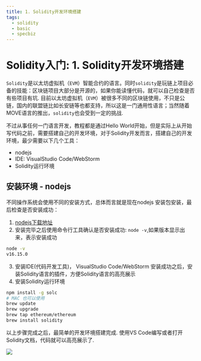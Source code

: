 ```yaml
---
title: 1. Solidity开发环境搭建
tags:
  - solidity
  - basic
  - specbiz
---
```



# Solidity入门:  1. Solidity开发环境搭建

`Solidity`是以太坊虚拟机（`EVM`）智能合约的语言。同时`solidity`是玩链上项目必备的技能：区块链项目大部分是开源的，如果你能读懂代码，就可以自己检查是否有些项目有坑.
目前以太坊虚拟机（`EVM`）被很多不同的区块链使用，不只是公链，国内的联盟链比如长安链等也都支持，所以这是一门通用性语言；当然随着MOVE语言的推出，`solidity`也会受到一定的挑战.

不过从事任何一门语言开发，教程都是通过Hello World开始，但是实际上从开始写代码之前，需要搭建自己的开发环境，对于Solidity开发而言，搭建自己的开发环境，最少需要以下几个工具：

- nodejs
- IDE: VisualStudio Code/WebStorm 
- Solidity运行环境

## 安装环境 - nodejs

不同操作系统会使用不同的安装方式，总体而言就是现在nodejs 安装包安装，最后检查是否安装成功：
1. [nodejs下载地址](https://nodejs.org/zh-cn/download/)
2. 安装完毕之后使用命令行工具确认是否安装成功: ```node -v```,如果版本显示出来，表示安装成功
```sh
node -v
v16.15.0
```
3. 安装IDE(代码开发工具)， VisualStudio Code/WebStorm 
   安装成功之后，安装Solidity语言的插件，方便Solidity语言的高亮展示
4. 安装Solidity运行环境
```sh
npm install -g solc
# MAC 也可以使用
brew update
brew upgrade
brew tap ethereum/ethereum
brew install solidity
```

以上步骤完成之后，最简单的开发环境搭建完成. 使用VS Code编写或者打开Solidity文档，代码就可以高亮展示了.

![](code-highlight.png)